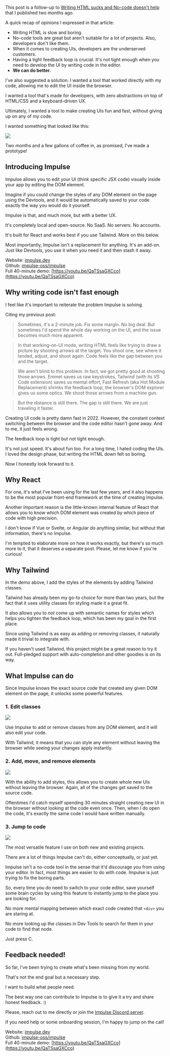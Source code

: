 This post is a follow-up to [Writing HTML sucks and No-code doesn't help](https://rogovoy.me/blog/writing-html-sucks) that I published two months ago.

A quick recap of opinions I expressed in that article:
- Writing HTML is slow and boring.
- No-code tools are great but aren't suitable for a lot of projects. Also, developers don't like them.
- When it comes to creating UIs, developers are the underserved customers.
- Having a tight feedback loop is crucial. It's not tight enough when you need to develop the UI by writing code in the editor.
- **We can do better.**


I've also suggested a solution.
I wanted a tool that worked directly with my code, allowing me to edit the UI inside the browser.

I wanted a tool that's made for developers, with zero abstractions on top of HTML/CSS and a keyboard-driven UX.

Ultimately, I wanted a tool to make creating UIs fun and fast, without giving up on any of my code.

I wanted something that looked like this:

<Img className="mt-3" src="@impulse-gif-create-page.gif" caption="Impluse page creation demo" />

Two months and a few gallons of coffee in, as promised, I've made a prototype!


## Introducing Impulse

Impulse allows you to edit your UI (think specific JSX code) visually inside your app by editing the DOM element.

Imagine if you could change the styles of any DOM element on the page using the Devtools, and it would be automatically saved to your code exactly the way you would do it yourself.

Impulse is that, and much more, but with a better UX.

It's completely local and open-source.
No SaaS.
No servers.
No accounts.

It's built for React and works best if you use Tailwind.
More on this below.

Most importantly, Impulse isn't a replacement for anything.
It's an add-on.
Just like Devtools, you use it when you need it and then stash it away.

Website: [impulse.dev](https://impulse.dev)<br />
Github: [impulse-oss/impulse](https://github.com/impulse-oss/impulse)<br />
Full 40-minute demo: [https://youtu.be/QaTSsaGXCco](https://youtu.be/QaTSsaGXCco)


## Why writing code isn't fast enough

I feel like it's important to reiterate the problem Impulse is solving.

Citing my previous post:

> Sometimes, it's a 2-minute job. Fix some margin. No big deal. But sometimes I'd spend the whole day working on the UI, and the issue becomes much more apparent.

> In that working-on-UI mode, writing HTML feels like trying to draw a picture by shooting arrows at the target. You shoot one, see where it landed, adjust, and shoot again. Code feels like the gap between you and the target.

> We aren't blind to this problem. In fact, we got pretty good at shooting those arrows. Emmet saves us raw keystrokes, Tailwind (with its VS Code extension) saves us mental effort, Fast Refresh (aka Hot Module Replacement) shrinks the feedback loop, the browser's DOM explorer gives us some optics. We shoot those arrows from a machine gun.

> But the distance is still there. The gap is still there. We are just traveling it faster.

Creating UI code is pretty damn fast in 2022.
However, the constant context switching between the browser and the code editor hasn't gone away.
And to me, it just feels wrong.

The feedback loop is tight but not tight enough.

It's not just speed.
It's about fun too.
For a long time, I hated coding the UIs.
I loved the design phase, but writing the HTML down felt so boring.

Now I honestly look forward to it.


## Why React

For one, it's what I've been using for the last few years, and it also happens to be the most popular front-end framework at the time of creating Impulse.

Another important reason is the little-known internal feature of React that allows you to know which DOM element was created by which piece of code with high precision.

I don't know if Vue or Svelte, or Angular do anything similar, but without that information, there's no Impulse.

I'm tempted to elaborate more on how it works exactly, but there's so much more to it, that it deserves a separate post.
Please, let me know if you're curious!


## Why Tailwind

In the demo above, I add the styles of the elements by adding Tailwind classes.

Tailwind has already been my go-to choice for more than two years,
but the fact that it uses utility classes for styling made it a great fit.

It also allows you to _not_ come up with semantic names for styles which helps you tighten the feedback loop, which has been my goal in the first place.

Since using Tailwind is as easy as adding or removing classes, it naturally made it trivial to integrate with.

If you haven't used Tailwind, this project might be a great reason to try it out. Full-pledged support with auto-completion and other goodies is on its way. 


## What Impulse can do

Since Impulse knows the exact source code that created any given DOM element on the page, it unlocks some powerful features.


### 1. Edit classes

<Img className="mt-3" src="@impulse-gif-edit-page.gif" caption="Edit styles by adding classes" />

Use Impulse to add or remove classes from any DOM element, and it will also edit your code.

With Tailwind, it means that you can style any element without leaving the browser while seeing your changes apply instantly.


### 2. Add, move, and remove elements

<Img className="mt-3" src="@impulse-gif-create-page.gif" caption="Create a full page with Impulse" />

With the ability to add styles, this allows you to create whole new UIs without leaving the browser.
Again, all of the changes get saved to the source code.

Oftentimes I'd catch myself spending 30 minutes straight creating new UI in the browser without looking at the code even once.
Then, when I do open the code, it's exactly the same code I would have written manually.


### 3. Jump to code

<Img className="mt-3" src="@impulse-gif-jump-to-code.gif" caption="Jump to code that created the element" />

The most versatile feature I use on both new and existing projects.

There are a lot of things Impulse can't do, either conceptually, or just yet.

Impulse isn't a no-code tool in the sense that it'd discourage you from using your editor.
In fact, most things are easier to do with code.
Impulse is just trying to fix the boring parts.

So, every time you do need to switch to your code editor, save yourself some brain cycles by using this feature to instantly jump to the place you are looking for.

No more mental mapping between which exact code created that `<div>` you are staring at.

No more looking up the classes in Dev Tools to search for them in your code to find that node.

Just press C.


## Feedback needed!

So far, I've been trying to create what's been missing from _my_ world.

That's not the end goal but a necessary step.

I want to build what people need.

The best way one can contribute to Impulse is to give it a try and share honest feedback. :)

Please, reach out to me directly or join the [Impulse Discord server](https://discord.gg/nDDCyyedbs).

If you need help or some onboarding session, I'm happy to jump on the call!

Website: [impulse.dev](https://impulse.dev)<br />
Github: [impulse-oss/impulse](https://github.com/impulse-oss/impulse)<br />
Full 40-minute demo: [https://youtu.be/QaTSsaGXCco](https://youtu.be/QaTSsaGXCco)
